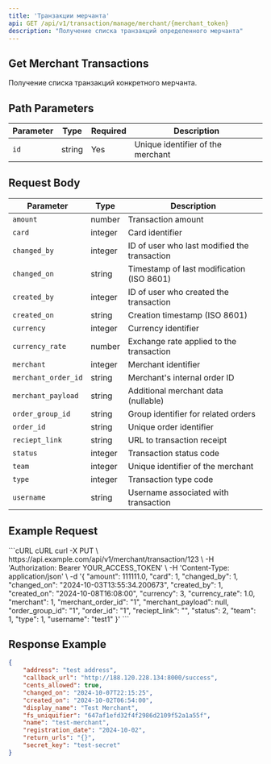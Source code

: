 ---
title: 'Транзакции мерчанта'
api: GET /api/v1/transaction/manage/merchant/{merchant_token}
description: "Получение списка транзакций определенного мерчанта"
---

## Get Merchant Transactions
Получение списка транзакций конкретного мерчанта.


## Path Parameters

| Parameter | Type | Required | Description |
|----------|-------|----------|-------------|
| ```id```  | string  | Yes  | Unique identifier of the merchant |

## Request Body

| Parameter | Type | Description |
|----------|-------|-------------|
| ```amount``` | number  | Transaction amount |
| ```card``` | integer  | Card identifier |
| ```changed_by``` | integer  | ID of user who last modified the transaction |
| ```changed_on``` | string  | Timestamp of last modification (ISO 8601) |
| ```created_by``` | integer  | ID of user who created the transaction |
| ```created_on``` | string | Creation timestamp (ISO 8601) |
| ```currency``` | integer | Currency identifier |
| ```currency_rate``` | number | Exchange rate applied to the transaction |
| ```merchant```  | integer | Merchant identifier |
| ```merchant_order_id``` | string | Merchant's internal order ID |
| ```merchant_payload``` | string  | Additional merchant data (nullable) |
| ```order_group_id```  | string | Group identifier for related orders |
| ```order_id```  | string | Unique order identifier |
| ```reciept_link```  | string | URL to transaction receipt |
| ```status```  | integer | Transaction status code |
| ```team```  | integer | Unique identifier of the merchant |
| ```type```  | integer | Transaction type code |
| ```username``` | string | Username associated with transaction |

## Example Request

<CodeGroup>
```cURL cURL
curl -X PUT \
  https://api.example.com/api/v1/merchant/transaction/123 \
  -H 'Authorization: Bearer YOUR_ACCESS_TOKEN' \
  -H 'Content-Type: application/json' \
  -d '{
    "amount": 111111.0,
    "card": 1,
    "changed_by": 1,
    "changed_on": "2024-10-03T13:55:34.200673",
    "created_by": 1,
    "created_on": "2024-10-08T16:08:00",
    "currency": 3,
    "currency_rate": 1.0,
    "merchant": 1,
    "merchant_order_id": "1",
    "merchant_payload": null,
    "order_group_id": "1",
    "order_id": "1",
    "reciept_link": "",
    "status": 2,
    "team": 1,
    "type": 1,
    "username": "test1"
}'
```
</CodeGroup>

## Response Example
```json
{
    "address": "test address",
    "callback_url": "http://188.120.228.134:8000/success",
    "cents_allowed": true,
    "changed_on": "2024-10-07T22:15:25",
    "created_on": "2024-10-02T06:54:00",
    "display_name": "Test Merchant",
    "fs_uniquifier": "647af1efd32f4f2986d2109f52a1a55f",
    "name": "test-merchant",
    "registration_date": "2024-10-02",
    "return_urls": "{}",
    "secret_key": "test-secret"
}
```
